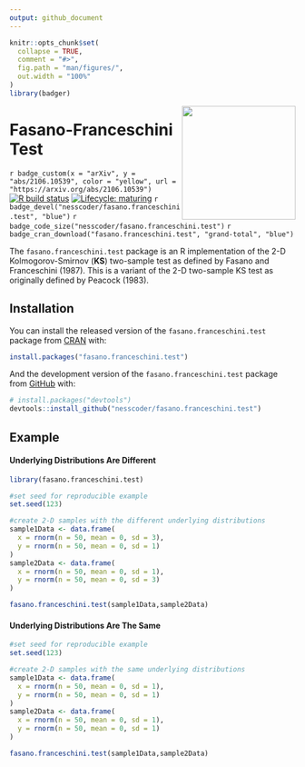 ```yaml
---
output: github_document
---
```


<!-- README.md is generated from README.Rmd. Please edit that file -->

```r
knitr::opts_chunk$set(
  collapse = TRUE,
  comment = "#>",
  fig.path = "man/figures/",
  out.width = "100%"
)
library(badger)
```

<img src="man/figures/logo.png" width="200" align="right"/>

# Fasano-Franceschini Test

<!-- badges: start -->

`r badge_custom(x = "arXiv", y = "abs/2106.10539", color = "yellow", url = "https://arxiv.org/abs/2106.10539")` 
[![R build status](https://github.com/nesscoder/fasano.franceschini.test/workflows/R-CMD-check/badge.svg)](https://github.com/nesscoder/fasano.franceschini.test/actions) 
[![Lifecycle: maturing](https://img.shields.io/badge/lifecycle-maturing-blue.svg)](https://lifecycle.r-lib.org/articles/stages.html)
`r badge_devel("nesscoder/fasano.franceschini.test", "blue")` 
`r badge_code_size("nesscoder/fasano.franceschini.test")`
`r badge_cran_download("fasano.franceschini.test", "grand-total", "blue")`

<!-- badges: end -->

The `fasano.franceschini.test` package is an R implementation of the 2-D Kolmogorov-Smirnov (**KS**) two-sample test as defined by Fasano and Franceschini (1987). This is a variant of the 2-D two-sample KS test as originally defined by Peacock (1983).

## Installation

You can install the released version of the `fasano.franceschini.test` package from [CRAN](https://CRAN.R-project.org) with:

``` r
install.packages("fasano.franceschini.test")
```

And the development version of the `fasano.franceschini.test` package from [GitHub](https://github.com/) with:

``` r
# install.packages("devtools")
devtools::install_github("nesscoder/fasano.franceschini.test")
```

## Example

#### Underlying Distributions Are Different

```r
library(fasano.franceschini.test)

#set seed for reproducible example
set.seed(123)

#create 2-D samples with the different underlying distributions
sample1Data <- data.frame(
  x = rnorm(n = 50, mean = 0, sd = 3),
  y = rnorm(n = 50, mean = 0, sd = 1)
)
sample2Data <- data.frame(
  x = rnorm(n = 50, mean = 0, sd = 1),
  y = rnorm(n = 50, mean = 0, sd = 3)
)

fasano.franceschini.test(sample1Data,sample2Data)
```

#### Underlying Distributions Are The Same

```r
#set seed for reproducible example
set.seed(123)

#create 2-D samples with the same underlying distributions
sample1Data <- data.frame(
  x = rnorm(n = 50, mean = 0, sd = 1),
  y = rnorm(n = 50, mean = 0, sd = 1)
)
sample2Data <- data.frame(
  x = rnorm(n = 50, mean = 0, sd = 1),
  y = rnorm(n = 50, mean = 0, sd = 1)
)

fasano.franceschini.test(sample1Data,sample2Data)
```
